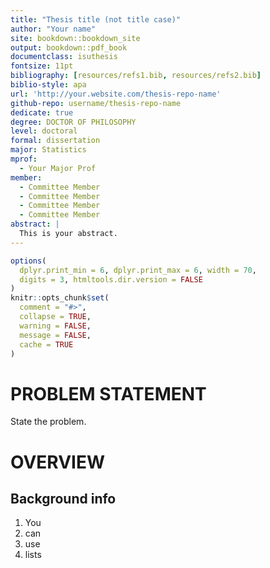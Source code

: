 ```yaml
---
title: "Thesis title (not title case)"
author: "Your name"
site: bookdown::bookdown_site
output: bookdown::pdf_book
documentclass: isuthesis
fontsize: 11pt
bibliography: [resources/refs1.bib, resources/refs2.bib]
biblio-style: apa
url: 'http://your.website.com/thesis-repo-name'
github-repo: username/thesis-repo-name
dedicate: true
degree: DOCTOR OF PHILOSOPHY
level: doctoral
formal: dissertation
major: Statistics
mprof:
  - Your Major Prof
member:
  - Committee Member
  - Committee Member
  - Committee Member
  - Committee Member
abstract: |
  This is your abstract.
---
```


```r
options(
  dplyr.print_min = 6, dplyr.print_max = 6, width = 70,
  digits = 3, htmltools.dir.version = FALSE
)
knitr::opts_chunk$set(
  comment = "#>",
  collapse = TRUE,
  warning = FALSE,
  message = FALSE,
  cache = TRUE
)
```


# PROBLEM STATEMENT

State the problem.

# OVERVIEW

## Background info

1. You
2. can
3. use
4. lists
